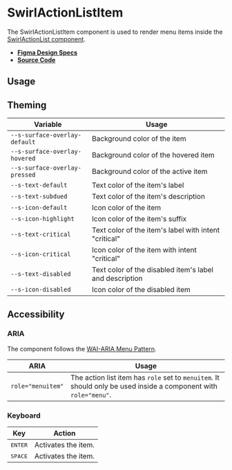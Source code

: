 
<Meta title="Components/SwirlActionListItem" />

# SwirlActionListItem

The SwirlActionListItem component is used to render menu items inside the
[SwirlActionList component](?path=/docs/components-swirlactionlist--docs).

- **[Figma Design Specs](https://www.figma.com/file/iRHiAFsHxnzux8gQ9EjlZe/Flip-Components?node-id=2%3A10)**
- **[Source Code](https://github.com/flip-corp/swirl/tree/main/packages/swirl-components/src/components/swirl-action-list-item)**

## Usage

<Canvas of={Stories.SwirlActionListItem} sourceState="shown"></Canvas>

<Controls of={Stories.SwirlActionListItem} />

## Theming

| Variable                      | Usage                                                   |
| ----------------------------- | ------------------------------------------------------- |
| `--s-surface-overlay-default` | Background color of the item                            |
| `--s-surface-overlay-hovered` | Background color of the hovered item                    |
| `--s-surface-overlay-pressed` | Background color of the active item                     |
| `--s-text-default`            | Text color of the item's label                          |
| `--s-text-subdued`            | Text color of the item's description                    |
| `--s-icon-default`            | Icon color of the item                                  |
| `--s-icon-highlight`          | Icon color of the item's suffix                         |
| `--s-text-critical`           | Text color of the item's label with intent "critical"   |
| `--s-icon-critical`           | Icon color of the item with intent "critical"           |
| `--s-text-disabled`           | Text color of the disabled item's label and description |
| `--s-icon-disabled`           | Icon color of the disabled item                         |

## Accessibility

### ARIA

The component follows the
[WAI-ARIA Menu Pattern](https://www.w3.org/WAI/ARIA/apg/patterns/menu/).

| ARIA              | Usage                                                                                                            |
| ----------------- | ---------------------------------------------------------------------------------------------------------------- |
| `role="menuitem"` | The action list item has `role` set to `menuitem`. It should only be used inside a component with `role="menu"`. |

### Keyboard

| Key              | Action              |
| ---------------- | ------------------- |
| <kbd>ENTER</kbd> | Activates the item. |
| <kbd>SPACE</kbd> | Activates the item. |
